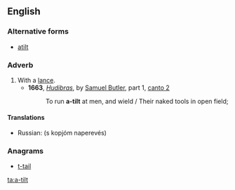 ==English==

===Alternative forms===
* [[atilt]]

===Adverb===
{{en-adv}}

# With a [[lance]].
#* '''1663''', ''[[w:Hudibras|Hudibras]]'', by [[w:Samuel Butler (poet)|Samuel Butler]], part 1, [[s:Hudibras/Part 1/Canto 2|canto 2]]
#*:To run '''a-tilt''' at men, and wield / Their naked tools in open field;
====Translations====
{{trans-top|with a lance}}
*Russian: {{l/ru|с}} {{l/ru|копьё|копьём}} {{l/ru|наперевес}} (s kopjóm naperevés)
{{trans-mid}}
{{trans-bottom}}

===Anagrams===
* [[t-tail#English|t-tail]]

[[ta:a-tilt]]
